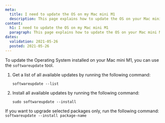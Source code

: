 ```yaml
---
meta:
  title: I need to update the OS on my Mac mini M1
  description: This page explains how to update the OS on your Mac mini M1
content:
  h1: I need to update the OS on my Mac mini M1
  paragraph: This page explains how to update the OS on your Mac mini M1
dates:
  validation: 2021-05-26
  posted: 2021-05-26
---
```


To update the Operating System installed on your Mac mini M1, you can use the `softwareupdate` tool.

1. Get a list of all available updates by running the following command:

    ```
    softwareupdate --list
    ```

2. Install all available updates by running the following command:

    ```
    sudo softwareupdate --install
    ```

<Message type="note">

If you want to upgrade selected packages only, run the following command: `softwareupdate --install package-name`

</Message>
